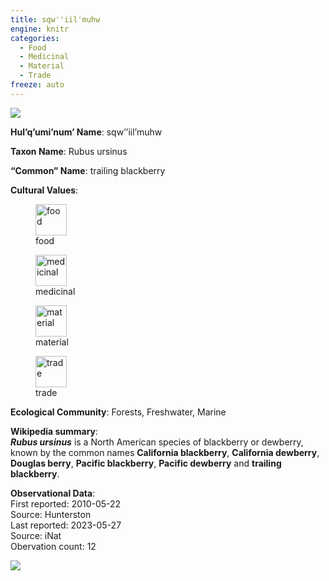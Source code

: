 ```yaml
---
title: sqw''iil'muhw
engine: knitr
categories:
  - Food
  - Medicinal
  - Material
  - Trade
freeze: auto
---
```

![](https://inaturalist-open-data.s3.amazonaws.com/photos/124445245/medium.jpg){fig-alt="sqw''iil'muhw - trailing blackberry"}

**Hul'q'umi'num' Name**: sqw''iil'muhw



**Taxon Name**: Rubus ursinus

**"Common" Name**: trailing blackberry

**Cultural Values**:  

::: {layout-nrow=1 style="width:60%"}
![food](/files/food.svg){width=50px}

![medicinal](/files/medicinal.svg){width=50px}

![material](/files/material.svg){width=50px}

![trade](/files/trade.svg){width=50px}
:::

**Ecological Community**: Forests, Freshwater, Marine

**Wikipedia summary**:  
<i><b>Rubus ursinus</b></i> is a North American species of blackberry or dewberry, known by the common names <b>California blackberry</b>, <b>California dewberry</b>, <b>Douglas berry</b>, <b>Pacific blackberry</b>, <b>Pacific dewberry</b> and <b>trailing blackberry</b>.

**Observational Data**:   
First reported: 2010-05-22  
Source: Hunterston  
Last reported: 2023-05-27  
Source: iNat  
Obervation count: 12

![](community_dist.png)
